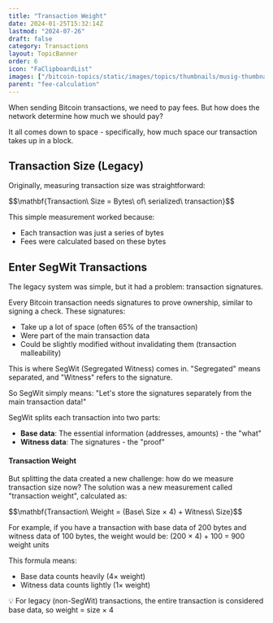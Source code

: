 ```yaml
---
title: "Transaction Weight"
date: 2024-01-25T15:32:14Z
lastmod: "2024-07-26"
draft: false
category: Transactions
layout: TopicBanner
order: 6
icon: "FaClipboardList"
images: ["/bitcoin-topics/static/images/topics/thumbnails/musig-thumbnail.webp"]
parent: "fee-calculation"
---
```


When sending Bitcoin transactions, we need to pay fees. But how does the network determine how much we should pay?

It all comes down to space - specifically, how much space our transaction takes up in a block.

## Transaction Size (Legacy)

Originally, measuring transaction size was straightforward:

<div className="text-center my-4 text-orange-500">
    $$\mathbf{Transaction\ Size = Bytes\ of\ serialized\ transaction}$$
</div>

This simple measurement worked because:
- Each transaction was just a series of bytes
- Fees were calculated based on these bytes



## Enter SegWit Transactions

The legacy system was simple, but it had a problem: transaction signatures.

Every Bitcoin transaction needs signatures to prove ownership, similar to signing a check. These signatures:
- Take up a lot of space (often 65% of the transaction)
- Were part of the main transaction data
- Could be slightly modified without invalidating them (transaction malleability)

This is where SegWit (Segregated Witness) comes in. "Segregated" means separated, and "Witness" refers to the signature.  

So SegWit simply means:
"Let's store the signatures separately from the main transaction data!"  



<div className="dark:hidden w-full rounded-lg">
    <SvgDisplay
        src="/bitcoin-topics/static/images/topics/transactions/fees/fees_5.svg"
        width="100%"
        height="auto"
    />
</div>
<div className="hidden dark:block w-full rounded-lg">
    <SvgDisplay
        src="/bitcoin-topics/static/images/topics/transactions/fees/fees_5.svg"
        width="100%"
        height="auto"
    />
</div>

SegWit splits each transaction into two parts:
- **Base data**: The essential information (addresses, amounts) - the "what"
- **Witness data**: The signatures - the "proof"


#### Transaction Weight

But splitting the data created a new challenge: how do we measure transaction size now? 
The solution was a new measurement called "transaction weight", calculated as:

<div className="text-center my-4 text-orange-500">
    $$\mathbf{Transaction\ Weight = (Base\ Size × 4) + Witness\ Size}$$
</div>

For example, if you have a transaction with base data of 200 bytes and witness data of 100 bytes, the weight would be: (200 × 4) + 100 = 900 weight units

This formula means:
- Base data counts heavily (4× weight)
- Witness data counts lightly (1× weight)

<ExpandableAlert title="NOTE" type="info">
    💡 For legacy (non-SegWit) transactions, the entire transaction is considered base data, 
    so weight = size × 4
</ExpandableAlert>

